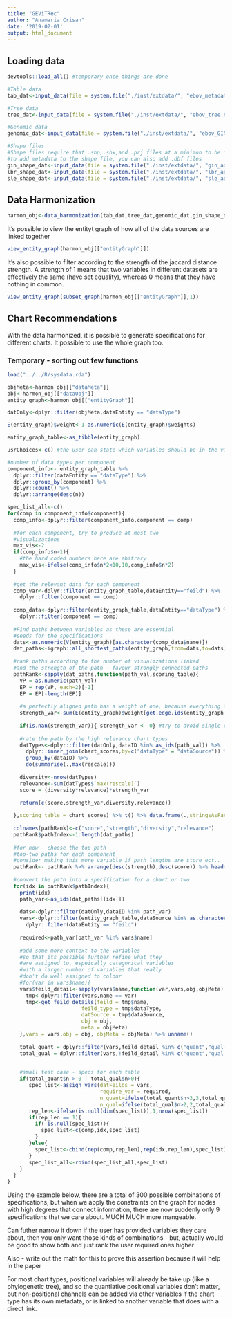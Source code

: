 ```yaml
---
title: "GEViTRec"
author: "Anamaria Crisan"
date: '2019-02-01'
output: html_document
---
```



## Loading data
```r
devtools::load_all() #temporary once things are done

#Table data
tab_dat<-input_data(file = system.file("./inst/extdata/", "ebov_metadata.csv", package = "epivis"),dataType = "table")

#Tree data
tree_dat<-input_data(file = system.file("./inst/extdata/", "ebov_tree.nwk", package = "epivis"),dataType = "tree")

#Genomic data
genomic_dat<-input_data(file = system.file("./inst/extdata/", "ebov_GIN_genomic.fasta", package = "epivis"),dataType = "dna")

#Shape files
#Shape files require that .shp,.shx,and .prj files at a minimun to be in the same directory
#to add metadata to the shape file, you can also add .dbf files
gin_shape_dat<-input_data(file = system.file("./inst/extdata/", "gin_admbnda_adm1_ocha_itos.shp", package = "epivis"),dataType = "spatial")
lbr_shape_dat<-input_data(file = system.file("./inst/extdata/", "lbr_admbnda_adm1_ocha.shp", package = "epivis"),dataType = "spatial")
sle_shape_dat<-input_data(file = system.file("./inst/extdata/", "sle_admbnda_adm1_1m_gov_ocha_20161017.shp",package = "epivis"),dataType = "spatial")
```

## Data Harmonization
```r
harmon_obj<-data_harmonization(tab_dat,tree_dat,genomic_dat,gin_shape_dat,lbr_shape_dat,sle_shape_dat)
```

It's possible to view the entityt graph of how all of the data sources are linked together
```r
view_entity_graph(harmon_obj[["entityGraph"]])
```

It's also possible to filter according to the strength of the jaccard distance strength. A strength of 1 means that two variables in different datasets are effectively the same (have set equality), whereas 0 means that they have nothing in common.
```r
view_entity_graph(subset_graph(harmon_obj[["entityGraph"]],1))
```

## Chart Recommendations

With the data harmonized, it is possible to generate specifications for different charts. It possible to use the whole graph too.

### Temporary - sorting out few functions

```r
load("../../R/sysdata.rda")

objMeta<-harmon_obj[["dataMeta"]]
obj<-harmon_obj[["dataObj"]]
entity_graph<-harmon_obj[["entityGraph"]]

datOnly<-dplyr::filter(objMeta,dataEntity == "dataType")

E(entity_graph)$weight<-1-as.numeric(E(entity_graph)$weights)

entity_graph_table<-as_tibble(entity_graph)

usrChoices<-c() #the user can state which variables should be in the visualization

#number of data types per component
component_info<- entity_graph_table %>%
  dplyr::filter(dataEntity == "dataType") %>%
  dplyr::group_by(component) %>%
  dplyr::count() %>%
  dplyr::arrange(desc(n))

spec_list_all<-c()
for(comp in component_info$component){
  comp_info<-dplyr::filter(component_info,component == comp)
  
  #for each component, try to produce at most two
  #visualizations
  max_vis<-2
  if(comp_info$n>1){
    #the hard coded numbers here are abitrary
    max_vis<-ifelse(comp_info$n*2<10,10,comp_info$n*2)
  }
  
  #get the relevant data for each component
  comp_var<-dplyr::filter(entity_graph_table,dataEntity=="feild") %>%
    dplyr::filter(component == comp)
  
  comp_data<-dplyr::filter(entity_graph_table,dataEntity=="dataType") %>%
    dplyr::filter(component == comp)
  
  #Find paths between variables as these are essential
  #seeds for the specifications
  dats<-as.numeric(V(entity_graph)[as.character(comp_data$name)])
  dat_paths<-igraph::all_shortest_paths(entity_graph,from=dats,to=dats)$res
  
  #rank paths according to the number of visualizations linked
  #and the strength of the path - favour strongly connected paths
  pathRank<-sapply(dat_paths,function(path_val,scoring_table){
    VP = as.numeric(path_val)
    EP = rep(VP, each=2)[-1]
    EP = EP[-length(EP)]
    
    #a perfectly aligned path has a weight of one, because everything is a strong connection
    strength_var<-sum(E(entity_graph)$weight[get.edge.ids(entity_graph, EP)])/(length(VP)-1)
    
    if(is.nan(strength_var)){ strength_var <- 0} #try to avoid single charts
   
    #rate the path by the high relevance chart types
    datTypes<-dplyr::filter(datOnly,dataID %in% as_ids(path_val)) %>%
      dplyr::inner_join(chart_scores,by=c("dataType" = "dataSource")) %>%
      group_by(dataID) %>%
      do(summarise(.,max(rescale)))
    
    diversity<-nrow(datTypes)
    relevance<-sum(datTypes$`max(rescale)`)
    score = (diversity*relevance)*strength_var
    
    return(c(score,strength_var,diversity,relevance))

  },scoring_table = chart_scores) %>% t() %>% data.frame(.,stringsAsFactors=FALSE)
  
  colnames(pathRank)<-c("score","strength","diversity","relevance")
  pathRank$pathIndex<-1:length(dat_paths)
  
  #for now - choose the top path
  #top-two paths for each component
  #consider making this more variable if path lengths are store ect..
  pathRank<- pathRank %>% arrange(desc(strength),desc(score)) %>% head(4)
  
  #convert the path into a specification for a chart or two
  for(idx in pathRank$pathIndex){
    print(idx)
    path_var<-as_ids(dat_paths[[idx]])
    
    dats<-dplyr::filter(datOnly,dataID %in% path_var)
    vars<-dplyr::filter(entity_graph_table,dataSource %in% as.character(dats$dataID)) %>% 
      dplyr::filter(dataEntity == "feild")
    
    required<-path_var[path_var %in% vars$name]
    
    #add some more context to the variables
    #so that its possible further refine what they
    #are assigned to, espeically categorical variables
    #with a larger number of variables that really
    #don't do well assigned to colour
    #for(var in vars$name){
    vars$feild_detail<-sapply(vars$name,function(var,vars,obj,objMeta){
      tmp<-dplyr::filter(vars,name == var)
      tmp<-get_feild_details(feild = tmp$name,
                        feild_type = tmp$dataType,
                        datSource = tmp$dataSource,
                        obj = obj,
                        meta = objMeta)  
    },vars = vars,obj = obj, objMeta = objMeta) %>% unname()
    
    total_quant = dplyr::filter(vars,feild_detail %in% c("quant","qual-pos")) %>% count()
    total_qual = dplyr::filter(vars,!feild_detail %in% c("quant","qual-pos")) %>% count()

    
    #small test case - specs for each table
    if(total_quant$n > 0 | total_qual$n>0){
       spec_list<-assign_vars(datFeilds = vars,
                              require_var = required,
                              n_quant=ifelse(total_quant$n>3,3,total_quant$n),
                              n_qual=ifelse(total_qual$n>2,2,total_qual$n))
       rep_len<-ifelse(is.null(dim(spec_list)),1,nrow(spec_list))
       if(rep_len == 1){
         if(!is.null(spec_list)){
           spec_list<-c(comp,idx,spec_list)
         }
       }else{
         spec_list<-cbind(rep(comp,rep_len),rep(idx,rep_len),spec_list)
       }
       spec_list_all<-rbind(spec_list_all,spec_list)
    }
  }
}
```

Using the example below, there are a total of 300 possible combinations of specifications, but when we apply the constraints on the graph for nodes with high degrees that connect information, there are now suddenly only 9 specifications that we care about. MUCH MUCH more mangeable.

Can futher narrow it down if the user has provided variables they care about, then you only want those kinds of combinations - but, actually would be good to show both and just rank the user required ones higher

Also - write out the math for this to prove this assertion because it will help in the paper


For most chart types, positional variables will already be take up (like a phylogenetic tree), and so the quantiative positional variables don't matter, but non-positional channels can be added via other variables if the chart type has its own metadata, or is linked to another variable that does with a direct link.